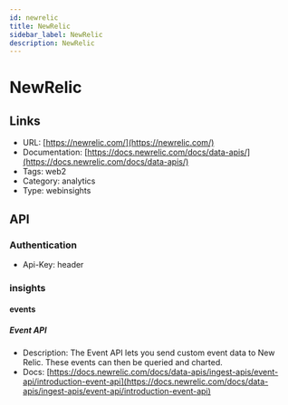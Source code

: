 ```yaml
---
id: newrelic
title: NewRelic
sidebar_label: NewRelic
description: NewRelic
---
```


# NewRelic

## Links

* URL: [https://newrelic.com/](https://newrelic.com/)
* Documentation: [https://docs.newrelic.com/docs/data-apis/](https://docs.newrelic.com/docs/data-apis/)
* Tags: web2
* Category: analytics
* Type: webinsights

## API

### Authentication

* Api-Key: header

### insights

#### events

##### Event API

* Description: The Event API lets you send custom event data to New Relic. These events can then be queried and charted.
* Docs: [https://docs.newrelic.com/docs/data-apis/ingest-apis/event-api/introduction-event-api](https://docs.newrelic.com/docs/data-apis/ingest-apis/event-api/introduction-event-api)
